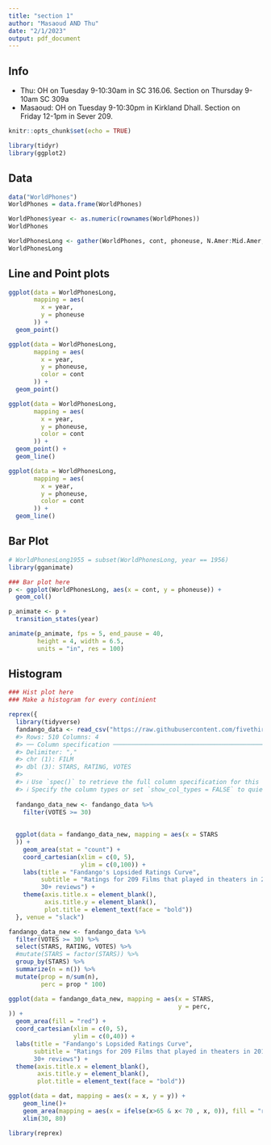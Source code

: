 ```yaml
---
title: "section 1"
author: "Masaoud AND Thu"
date: "2/1/2023"
output: pdf_document
---
```


## Info

- Thu: OH on Tuesday 9-10:30am in SC 316.06. Section on Thursday 9-10am SC 309a
- Masaoud: OH on Tuesday 9-10:30pm in Kirkland Dhall. Section on Friday 12-1pm in Sever 209.

\newpage

```r
knitr::opts_chunk$set(echo = TRUE)
```

```r
library(tidyr)
library(ggplot2)
```


## Data

```r
data("WorldPhones")
WorldPhones = data.frame(WorldPhones)
```

```r
WorldPhones$year <- as.numeric(rownames(WorldPhones))
WorldPhones
```

```r
WorldPhonesLong <- gather(WorldPhones, cont, phoneuse, N.Amer:Mid.Amer, factor_key=TRUE)
WorldPhonesLong
```

\newpage

## Line and Point plots

```r
ggplot(data = WorldPhonesLong,
       mapping = aes(
         x = year,
         y = phoneuse
       )) +
  geom_point()
```

```r
ggplot(data = WorldPhonesLong,
       mapping = aes(
         x = year,
         y = phoneuse,
         color = cont
       )) +
  geom_point()
```

```r
ggplot(data = WorldPhonesLong,
       mapping = aes(
         x = year,
         y = phoneuse,
         color = cont
       )) +
  geom_point() +
  geom_line()
```


```r
ggplot(data = WorldPhonesLong,
       mapping = aes(
         x = year,
         y = phoneuse,
         color = cont
       )) +
  geom_line()
```

\newpage

## Bar Plot

```r
# WorldPhonesLong1955 = subset(WorldPhonesLong, year == 1956)
library(gganimate)
```

```r
### Bar plot here
p <- ggplot(WorldPhonesLong, aes(x = cont, y = phoneuse)) +
  geom_col() 

p_animate <- p +
  transition_states(year)
```

```r
animate(p_animate, fps = 5, end_pause = 40,
        height = 4, width = 6.5,
        units = "in", res = 100)
```


\newpage

## Histogram

```r
### Hist plot here
### Make a histogram for every continient
```

```r
reprex({
  library(tidyverse)
  fandango_data <- read_csv("https://raw.githubusercontent.com/fivethirtyeight/data/master/fandango/fandango_scrape.csv")
  #> Rows: 510 Columns: 4
  #> ── Column specification ────────────────────────────────────────────────────────
  #> Delimiter: ","
  #> chr (1): FILM
  #> dbl (3): STARS, RATING, VOTES
  #> 
  #> ℹ Use `spec()` to retrieve the full column specification for this data.
  #> ℹ Specify the column types or set `show_col_types = FALSE` to quiet this message.
  
  fandango_data_new <- fandango_data %>%
    filter(VOTES >= 30) 
  
  
  ggplot(data = fandango_data_new, mapping = aes(x = STARS
  )) +
    geom_area(stat = "count") +
    coord_cartesian(xlim = c(0, 5),
                    ylim = c(0,100)) +
    labs(title = "Fandango's Lopsided Ratings Curve",
         subtitle = "Ratings for 209 Films that played in theaters in 2015 and received
         30+ reviews") +
    theme(axis.title.x = element_blank(),
          axis.title.y = element_blank(),
          plot.title = element_text(face = "bold"))
  }, venue = "slack")
```

```r
fandango_data_new <- fandango_data %>%
  filter(VOTES >= 30) %>%
  select(STARS, RATING, VOTES) %>%
  #mutate(STARS = factor(STARS)) %>%
  group_by(STARS) %>%
  summarize(n = n()) %>%
  mutate(prop = n/sum(n),
         perc = prop * 100) 

ggplot(data = fandango_data_new, mapping = aes(x = STARS,
                                               y = perc,
)) +
  geom_area(fill = "red") +
  coord_cartesian(xlim = c(0, 5),
                  ylim = c(0,40)) +
  labs(title = "Fandango's Lopsided Ratings Curve",
       subtitle = "Ratings for 209 Films that played in theaters in 2015 and received
       30+ reviews") +
  theme(axis.title.x = element_blank(),
        axis.title.y = element_blank(),
        plot.title = element_text(face = "bold"))
```


```r
ggplot(data = dat, mapping = aes(x = x, y = y)) +
    geom_line()+
    geom_area(mapping = aes(x = ifelse(x>65 & x< 70 , x, 0)), fill = "red") +
    xlim(30, 80)
```

```r
library(reprex)
```







